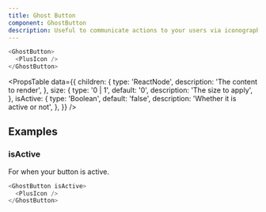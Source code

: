 ```yaml
---
title: Ghost Button
component: GhostButton
description: Useful to communicate actions to your users via iconography.
---
```


```js live
<GhostButton>
  <PlusIcon />
</GhostButton>
```

<PropsTable
  data={{
    children: {
      type: 'ReactNode',
      description: 'The content to render',
    },
    size: {
      type: '0 | 1',
      default: '0',
      description: 'The size to apply',
    },
    isActive: {
      type: 'Boolean',
      default: 'false',
      description: 'Whether it is active or not',
    },
  }}
/>

## Examples

### isActive

For when your button is active.

```js live
<GhostButton isActive>
  <PlusIcon />
</GhostButton>
```
